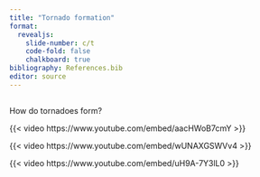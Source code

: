 ```yaml
---
title: "Tornado formation"
format:
  revealjs:
    slide-number: c/t
    code-fold: false
    chalkboard: true
bibliography: References.bib
editor: source
---
```


## 

How do tornadoes form?

{{< video https://www.youtube.com/embed/aacHWoB7cmY >}}

{{< video https://www.youtube.com/embed/wUNAXGSWVv4 >}}

{{< video https://www.youtube.com/embed/uH9A-7Y3lL0 >}}




